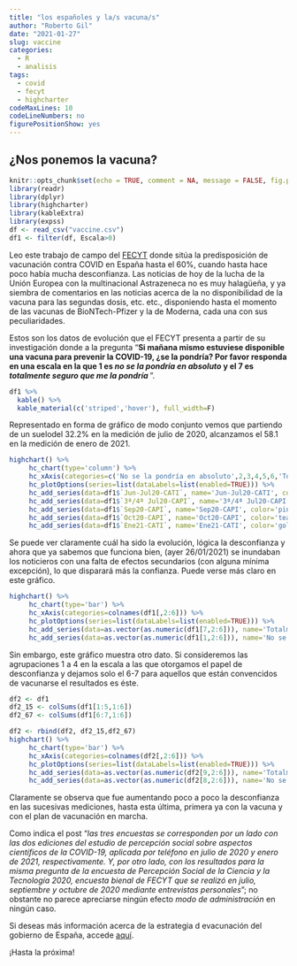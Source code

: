 ```yaml
---
title: "los españoles y la/s vacuna/s"
author: "Roberto Gil"
date: "2021-01-27"
slug: vaccine
categories:
  - R
  - analisis
tags:
  - covid
  - fecyt
  - highcharter
codeMaxLines: 10
codeLineNumbers: no
figurePositionShow: yes
---
```


## ¿Nos ponemos la vacuna?

```r
knitr::opts_chunk$set(echo = TRUE, comment = NA, message = FALSE, fig.pos="H")
library(readr)
library(dplyr)
library(highcharter)
library(kableExtra)
library(expss)
df <- read_csv("vaccine.csv")
df1 <- filter(df, Escala>0)
```

Leo este trabajo de campo del [FECYT](https://www.fecyt.es/es/noticia/la-disposicion-vacunarse-de-la-covid-19-aumenta-hasta-el-60-en-enero) donde sitúa la predisposición de vacunación contra COVID en España hasta el 60%, cuando hasta hace poco había mucha desconfianza. Las noticias de hoy de la lucha de la Unión Europea con la multinacional Astrazeneca no es muy halagüeña, y ya siembra de comentarios en las noticias acerca de la no disponibilidad de la vacuna para las segundas dosis, etc. etc., disponiendo hasta el momento de las vacunas de BioNTech-Pfizer y la de Moderna, cada una con sus peculiaridades.

Estos son los datos de evolución que el FECYT presenta a partir de su investigación donde a la pregunta "__Si mañana mismo estuviese disponible una vacuna para prevenir la COVID-19, ¿se la pondría? Por favor responda en una escala en la que 1 es _no se la pondría en absoluto_ y el 7 es _totalmente seguro que me la pondría_ __".

```r
df1 %>%
  kable() %>%
  kable_material(c('striped','hover'), full_width=F)
```

Representado en forma de gráfico de modo conjunto vemos que partiendo de un suelodel 32.2% en la medición de julio de 2020, alcanzamos el 58.1 en la medición de enero de 2021.

```r
highchart() %>% 
     hc_chart(type='column') %>%
     hc_xAxis(categories=c('No se la pondría en absoluto',2,3,4,5,6,'Totalmente seguro que se la pondría')) %>%
     hc_plotOptions(series=list(dataLabels=list(enabled=TRUE))) %>% 
     hc_add_series(data=df1$`Jun-Jul20-CATI`, name='Jun-Jul20-CATI', color='salmon' ) %>% 
     hc_add_series(data=df1$`3ª/4ª Jul20-CAPI`, name='3ª/4ª Jul20-CAPI', color='darksalmon' ) %>% 
     hc_add_series(data=df1$`Sep20-CAPI`, name='Sep20-CAPI', color='pink' ) %>% 
     hc_add_series(data=df1$`Oct20-CAPI`, name='Oct20-CAPI', color='teal' ) %>% 
     hc_add_series(data=df1$`Ene21-CATI`, name='Ene21-CATI', color='gold' )
```

Se puede ver claramente cuál ha sido la evolución, lógica la desconfianza y ahora que ya sabemos que funciona bien, (ayer 26/01/2021) se inundaban los noticieros con una falta de efectos secundarios (con alguna mínima excepción), lo que disparará más la confianza. Puede verse más claro en este gráfico.


```r
highchart() %>% 
     hc_chart(type='bar') %>%
     hc_xAxis(categories=colnames(df1[,2:6])) %>% 
     hc_plotOptions(series=list(dataLabels=list(enabled=TRUE))) %>% 
     hc_add_series(data=as.vector(as.numeric(df1[7,2:6])), name='Totalmente seguro que se la pondría', color='teal' ) %>% 
     hc_add_series(data=as.vector(as.numeric(df1[1,2:6])), name='No se la pondría', color='#eb6909' )
```

Sin embargo, este gráfico muestra otro dato. Si consideremos las agrupaciones 1 a 4 en la escala a las que otorgamos el papel de desconfianza y dejamos solo el 6-7 para aquellos que están convencidos de vacunarse el resultados es éste.

```r
df2 <- df1
df2_15 <- colSums(df1[1:5,1:6])
df2_67 <- colSums(df1[6:7,1:6])

df2 <- rbind(df2, df2_15,df2_67)
highchart() %>% 
     hc_chart(type='bar') %>%
     hc_xAxis(categories=colnames(df2[,2:6])) %>% 
     hc_plotOptions(series=list(dataLabels=list(enabled=TRUE))) %>% 
     hc_add_series(data=as.vector(as.numeric(df2[9,2:6])), name='Totalmente seguro que se la pondría', color='teal' ) %>% 
     hc_add_series(data=as.vector(as.numeric(df2[8,2:6])), name='No se la pondría', color='#eb6909' )
```

Claramente se observa que fue aumentando poco a poco la desconfianza en las sucesivas mediciones, hasta esta última, primera ya con la vacuna y con el plan de vacunación en marcha. 

Como indica el post "_las tres encuestas se corresponden por un lado con las dos ediciones del estudio de percepción social sobre aspectos científicos de la COVID-19, aplicada por teléfono en julio de 2020 y enero de 2021, respectivamente. Y, por otro lado, con los resultados para la misma pregunta de la encuesta de Percepción Social de la Ciencia y la Tecnología 2020, encuesta bienal de FECYT que se realizó en julio, septiembre y octubre de 2020 mediante entrevistas personales_"; no obstante no parece apreciarse ningún efecto _modo de administración_ en ningún caso.

Si deseas más información acerca de la estrategia d evacunación del gobierno de España, accede [aquí](https://www.vacunacovid.gob.es/).

¡Hasta la próxima!
